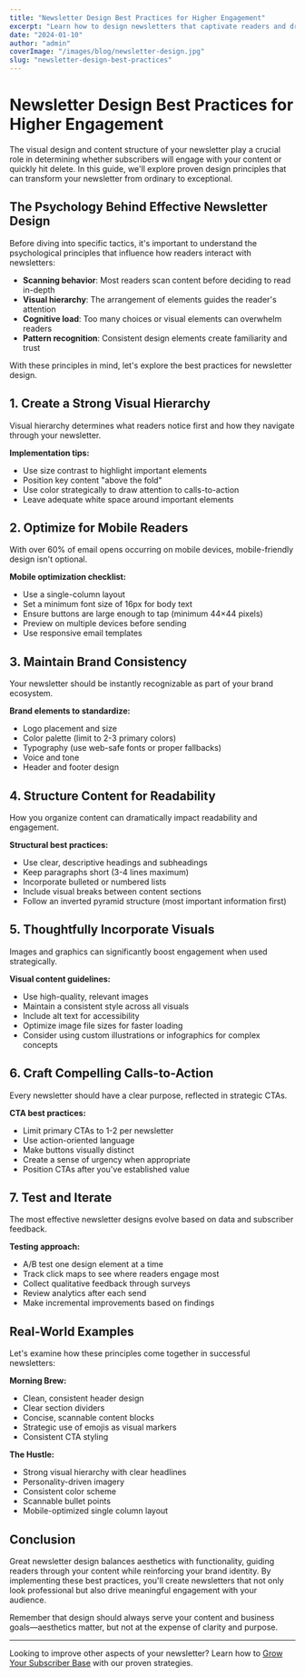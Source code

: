 ```yaml
---
title: "Newsletter Design Best Practices for Higher Engagement"
excerpt: "Learn how to design newsletters that captivate readers and drive higher engagement through effective visual hierarchy and content structure."
date: "2024-01-10"
author: "admin"
coverImage: "/images/blog/newsletter-design.jpg"
slug: "newsletter-design-best-practices"
---
```


# Newsletter Design Best Practices for Higher Engagement

The visual design and content structure of your newsletter play a crucial role in determining whether subscribers will engage with your content or quickly hit delete. In this guide, we'll explore proven design principles that can transform your newsletter from ordinary to exceptional.

## The Psychology Behind Effective Newsletter Design

Before diving into specific tactics, it's important to understand the psychological principles that influence how readers interact with newsletters:

- **Scanning behavior**: Most readers scan content before deciding to read in-depth
- **Visual hierarchy**: The arrangement of elements guides the reader's attention
- **Cognitive load**: Too many choices or visual elements can overwhelm readers
- **Pattern recognition**: Consistent design elements create familiarity and trust

With these principles in mind, let's explore the best practices for newsletter design.

## 1. Create a Strong Visual Hierarchy

Visual hierarchy determines what readers notice first and how they navigate through your newsletter.

**Implementation tips:**

- Use size contrast to highlight important elements
- Position key content "above the fold"
- Use color strategically to draw attention to calls-to-action
- Leave adequate white space around important elements

## 2. Optimize for Mobile Readers

With over 60% of email opens occurring on mobile devices, mobile-friendly design isn't optional.

**Mobile optimization checklist:**

- Use a single-column layout
- Set a minimum font size of 16px for body text
- Ensure buttons are large enough to tap (minimum 44×44 pixels)
- Preview on multiple devices before sending
- Use responsive email templates

## 3. Maintain Brand Consistency

Your newsletter should be instantly recognizable as part of your brand ecosystem.

**Brand elements to standardize:**

- Logo placement and size
- Color palette (limit to 2-3 primary colors)
- Typography (use web-safe fonts or proper fallbacks)
- Voice and tone
- Header and footer design

## 4. Structure Content for Readability

How you organize content can dramatically impact readability and engagement.

**Structural best practices:**

- Use clear, descriptive headings and subheadings
- Keep paragraphs short (3-4 lines maximum)
- Incorporate bulleted or numbered lists
- Include visual breaks between content sections
- Follow an inverted pyramid structure (most important information first)

## 5. Thoughtfully Incorporate Visuals

Images and graphics can significantly boost engagement when used strategically.

**Visual content guidelines:**

- Use high-quality, relevant images
- Maintain a consistent style across all visuals
- Include alt text for accessibility
- Optimize image file sizes for faster loading
- Consider using custom illustrations or infographics for complex concepts

## 6. Craft Compelling Calls-to-Action

Every newsletter should have a clear purpose, reflected in strategic CTAs.

**CTA best practices:**

- Limit primary CTAs to 1-2 per newsletter
- Use action-oriented language
- Make buttons visually distinct
- Create a sense of urgency when appropriate
- Position CTAs after you've established value

## 7. Test and Iterate

The most effective newsletter designs evolve based on data and subscriber feedback.

**Testing approach:**

- A/B test one design element at a time
- Track click maps to see where readers engage most
- Collect qualitative feedback through surveys
- Review analytics after each send
- Make incremental improvements based on findings

## Real-World Examples

Let's examine how these principles come together in successful newsletters:

**Morning Brew:**

- Clean, consistent header design
- Clear section dividers
- Concise, scannable content blocks
- Strategic use of emojis as visual markers
- Consistent CTA styling

**The Hustle:**

- Strong visual hierarchy with clear headlines
- Personality-driven imagery
- Consistent color scheme
- Scannable bullet points
- Mobile-optimized single column layout

## Conclusion

Great newsletter design balances aesthetics with functionality, guiding readers through your content while reinforcing your brand identity. By implementing these best practices, you'll create newsletters that not only look professional but also drive meaningful engagement with your audience.

Remember that design should always serve your content and business goals—aesthetics matter, but not at the expense of clarity and purpose.

---

Looking to improve other aspects of your newsletter? Learn how to [Grow Your Subscriber Base](/blog/newsletter-strategy/seven-proven-strategies-to-grow-subscriber-base) with our proven strategies.
